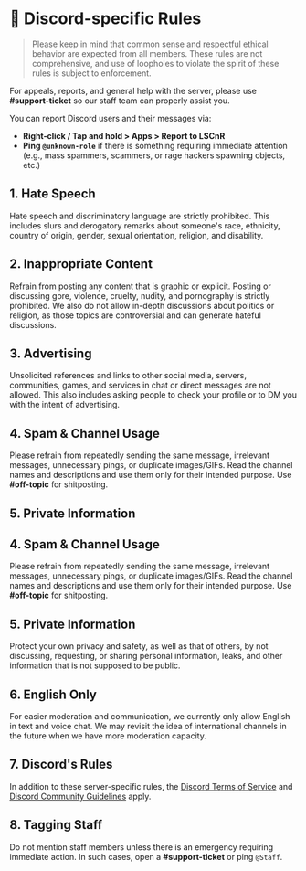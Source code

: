 # 📘 Discord-specific Rules

> Please keep in mind that common sense and respectful ethical behavior are expected from all members. These rules are not comprehensive, and use of loopholes to violate the spirit of these rules is subject to enforcement.

For appeals, reports, and general help with the server, please use **#support-ticket** so our staff team can properly assist you.

You can report Discord users and their messages via:
- **Right-click / Tap and hold > Apps > Report to LSCnR**
- **Ping `@unknown-role`** if there is something requiring immediate attention (e.g., mass spammers, scammers, or rage hackers spawning objects, etc.)

## 1. Hate Speech
Hate speech and discriminatory language are strictly prohibited. This includes slurs and derogatory remarks about someone's race, ethnicity, country of origin, gender, sexual orientation, religion, and disability.

## 2. Inappropriate Content
Refrain from posting any content that is graphic or explicit. Posting or discussing gore, violence, cruelty, nudity, and pornography is strictly prohibited. We also do not allow in-depth discussions about politics or religion, as those topics are controversial and can generate hateful discussions.

## 3. Advertising
Unsolicited references and links to other social media, servers, communities, games, and services in chat or direct messages are not allowed. This also includes asking people to check your profile or to DM you with the intent of advertising.

## 4. Spam & Channel Usage
Please refrain from repeatedly sending the same message, irrelevant messages, unnecessary pings, or duplicate images/GIFs. Read the channel names and descriptions and use them only for their intended purpose. Use **#off-topic** for shitposting.

## 5. Private Information

## 4. Spam & Channel Usage
Please refrain from repeatedly sending the same message, irrelevant messages, unnecessary pings, or duplicate images/GIFs. Read the channel names and descriptions and use them only for their intended purpose. Use **#off-topic** for shitposting.

## 5. Private Information
Protect your own privacy and safety, as well as that of others, by not discussing, requesting, or sharing personal information, leaks, and other information that is not supposed to be public.

## 6. English Only
For easier moderation and communication, we currently only allow English in text and voice chat. We may revisit the idea of international channels in the future when we have more moderation capacity.

## 7. Discord's Rules
In addition to these server-specific rules, the [Discord Terms of Service](https://discord.com/terms) and [Discord Community Guidelines](https://discord.com/guidelines) apply.

## 8. Tagging Staff
Do not mention staff members unless there is an emergency requiring immediate action. In such cases, open a **#support-ticket** or ping `@Staff`. 
